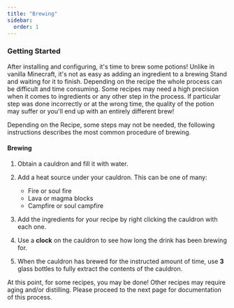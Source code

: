 ```yaml
---
title: "Brewing"
sidebar:
  order: 1
---
```



### Getting Started

After installing and configuring, it's time to brew some potions! Unlike in vanilla Minecraft, it's not as easy as adding an ingredient to a brewing Stand and waiting for it to finish. Depending on the recipe the whole process can be difficult and time consuming. Some recipes may need a high precision when it comes to ingredients or any other step in the process. If particular step was done incorrectly or at the wrong time, the quality of the potion may suffer or you'll end up with an entirely different brew!

Depending on the Recipe, some steps may not be needed, the following instructions describes the most common procedure of brewing.


#### Brewing

<Steps>

1. Obtain a cauldron and fill it with water.

2. Add a heat source under your cauldron. This can be one of many:
    - Fire or soul fire
    - Lava or magma blocks
    - Campfire or soul campfire

3. Add the ingredients for your recipe by right clicking the cauldron with each one.

4. Use a **clock** on the cauldron to see how long the drink has been brewing for.

5. When the cauldron has brewed for the instructed amount of time, use **3** glass bottles to fully extract the contents of the cauldron.

</Steps>

At this point, for some recipes, you may be done! Other recipes may require aging and/or distilling. Please proceed
to the next page for documentation of this process.